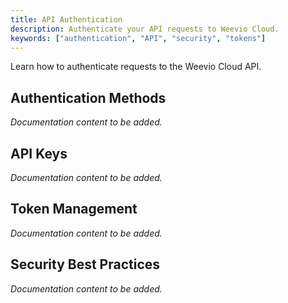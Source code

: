 ```yaml
---
title: API Authentication
description: Authenticate your API requests to Weevio Cloud.
keywords: ["authentication", "API", "security", "tokens"]
---
```



Learn how to authenticate requests to the Weevio Cloud API.

## Authentication Methods

*Documentation content to be added.*

## API Keys

*Documentation content to be added.*

## Token Management

*Documentation content to be added.*

## Security Best Practices

*Documentation content to be added.*
